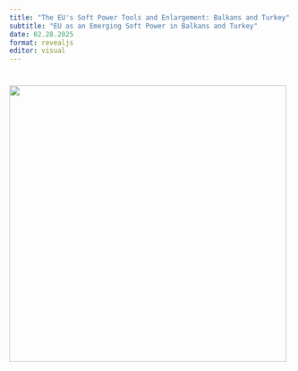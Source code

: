 ```yaml
---
title: "The EU's Soft Power Tools and Enlargement: Balkans and Turkey"
subtitle: "EU as an Emerging Soft Power in Balkans and Turkey"
date: 02.28.2025
format: revealjs
editor: visual
---
```


# ![](images/Build a Library Project-11.png){width="495"}
